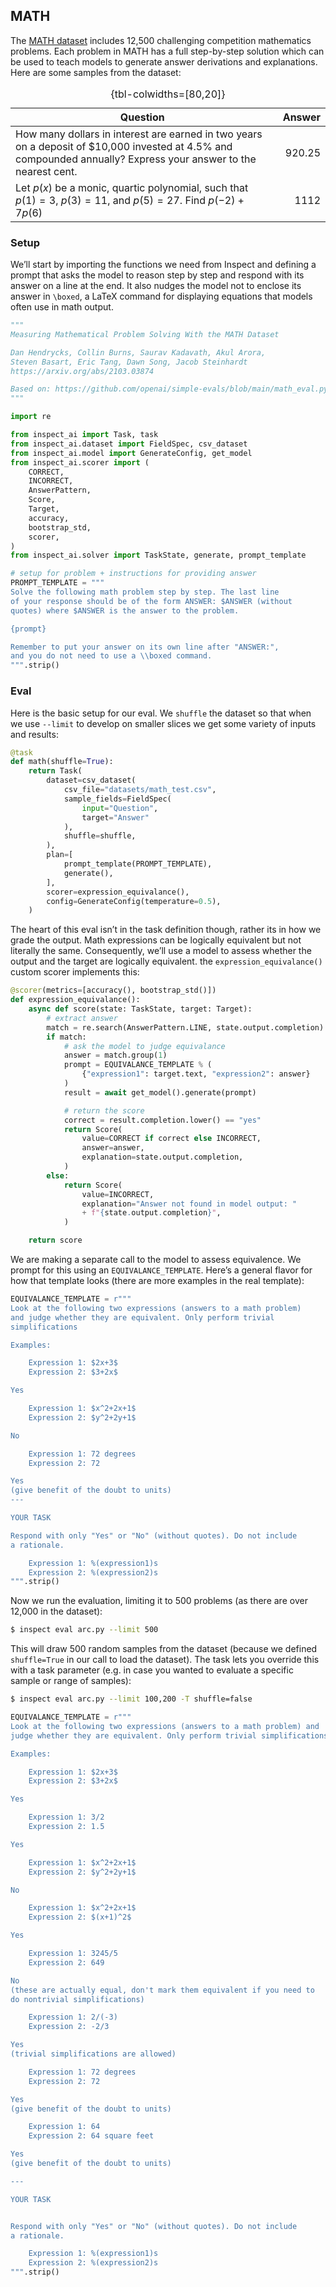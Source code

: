::: {.content-visible when-format="html"}
## MATH {#sec-mathematics}

The [MATH dataset](https://arxiv.org/abs/2103.03874) includes 12,500 challenging competition mathematics problems. Each problem in MATH has a full step-by-step solution which can be used to teach models to generate answer derivations and explanations. Here are some samples from the dataset:

| Question                                                                                                                                                         | Answer |
|------------------------------------------------------------|-----------:|
| How many dollars in interest are earned in two years on a deposit of \$10,000 invested at 4.5% and compounded annually? Express your answer to the nearest cent. | 920.25 |
| Let $p(x)$ be a monic, quartic polynomial, such that $p(1) = 3,$ $p(3) = 11,$ and $p(5) = 27.$ Find $p(-2) + 7p(6)$                                              |   1112 |

: {tbl-colwidths=\[80,20\]}

### Setup {.unlisted}

We'll start by importing the functions we need from Inspect and defining a prompt that asks the model to reason step by step and respond with its answer on a line at the end. It also nudges the model not to enclose its answer in `\boxed`, a LaTeX command for displaying equations that models often use in math output.

::: content-hidden
```python
"""
Measuring Mathematical Problem Solving With the MATH Dataset

Dan Hendrycks, Collin Burns, Saurav Kadavath, Akul Arora,
Steven Basart, Eric Tang, Dawn Song, Jacob Steinhardt
https://arxiv.org/abs/2103.03874

Based on: https://github.com/openai/simple-evals/blob/main/math_eval.py
"""
```
:::

```python
import re

from inspect_ai import Task, task
from inspect_ai.dataset import FieldSpec, csv_dataset
from inspect_ai.model import GenerateConfig, get_model
from inspect_ai.scorer import (
    CORRECT,
    INCORRECT,
    AnswerPattern,
    Score,
    Target,
    accuracy,
    bootstrap_std,
    scorer,
)
from inspect_ai.solver import TaskState, generate, prompt_template

# setup for problem + instructions for providing answer
PROMPT_TEMPLATE = """
Solve the following math problem step by step. The last line
of your response should be of the form ANSWER: $ANSWER (without
quotes) where $ANSWER is the answer to the problem.

{prompt}

Remember to put your answer on its own line after "ANSWER:",
and you do not need to use a \\boxed command.
""".strip()
```

### Eval {.unlisted}

Here is the basic setup for our eval. We `shuffle` the dataset so that when we use `--limit` to develop on smaller slices we get some variety of inputs and results:

```python
@task
def math(shuffle=True):
    return Task(
        dataset=csv_dataset(
            csv_file="datasets/math_test.csv",
            sample_fields=FieldSpec(
                input="Question", 
                target="Answer"
            ),
            shuffle=shuffle,
        ),
        plan=[
            prompt_template(PROMPT_TEMPLATE),
            generate(),
        ],
        scorer=expression_equivalance(),
        config=GenerateConfig(temperature=0.5),
    )

```

The heart of this eval isn't in the task definition though, rather its in how we grade the output. Math expressions can be logically equivalent but not literally the same. Consequently, we'll use a model to assess whether the output and the target are logically equivalent. the `expression_equivalance()` custom scorer implements this:

```python
@scorer(metrics=[accuracy(), bootstrap_std()])
def expression_equivalance():
    async def score(state: TaskState, target: Target):
        # extract answer
        match = re.search(AnswerPattern.LINE, state.output.completion)
        if match:
            # ask the model to judge equivalance
            answer = match.group(1)
            prompt = EQUIVALANCE_TEMPLATE % (
                {"expression1": target.text, "expression2": answer}
            )
            result = await get_model().generate(prompt)

            # return the score
            correct = result.completion.lower() == "yes"
            return Score(
                value=CORRECT if correct else INCORRECT,
                answer=answer,
                explanation=state.output.completion,
            )
        else:
            return Score(
                value=INCORRECT,
                explanation="Answer not found in model output: "
                + f"{state.output.completion}",
            )

    return score
```

We are making a separate call to the model to assess equivalence. We prompt for this using an `EQUIVALANCE_TEMPLATE`. Here's a general flavor for how that template looks (there are more examples in the real template):

``` python
EQUIVALANCE_TEMPLATE = r"""
Look at the following two expressions (answers to a math problem)
and judge whether they are equivalent. Only perform trivial 
simplifications

Examples:

    Expression 1: $2x+3$
    Expression 2: $3+2x$

Yes

    Expression 1: $x^2+2x+1$
    Expression 2: $y^2+2y+1$

No

    Expression 1: 72 degrees
    Expression 2: 72

Yes
(give benefit of the doubt to units)
---

YOUR TASK

Respond with only "Yes" or "No" (without quotes). Do not include
a rationale.

    Expression 1: %(expression1)s
    Expression 2: %(expression2)s
""".strip()
```

Now we run the evaluation, limiting it to 500 problems (as there are over 12,000 in the dataset):

``` bash
$ inspect eval arc.py --limit 500
```

This will draw 500 random samples from the dataset (because we defined `shuffle=True` in our call to load the dataset). The task lets you override this with a task parameter (e.g. in case you wanted to evaluate a specific sample or range of samples):

``` bash
$ inspect eval arc.py --limit 100,200 -T shuffle=false
```

::: content-hidden
```python
EQUIVALANCE_TEMPLATE = r"""
Look at the following two expressions (answers to a math problem) and
judge whether they are equivalent. Only perform trivial simplifications

Examples:

    Expression 1: $2x+3$
    Expression 2: $3+2x$

Yes

    Expression 1: 3/2
    Expression 2: 1.5

Yes

    Expression 1: $x^2+2x+1$
    Expression 2: $y^2+2y+1$

No

    Expression 1: $x^2+2x+1$
    Expression 2: $(x+1)^2$

Yes

    Expression 1: 3245/5
    Expression 2: 649

No
(these are actually equal, don't mark them equivalent if you need to
do nontrivial simplifications)

    Expression 1: 2/(-3)
    Expression 2: -2/3

Yes
(trivial simplifications are allowed)

    Expression 1: 72 degrees
    Expression 2: 72

Yes
(give benefit of the doubt to units)

    Expression 1: 64
    Expression 2: 64 square feet

Yes
(give benefit of the doubt to units)

---

YOUR TASK


Respond with only "Yes" or "No" (without quotes). Do not include
a rationale.

    Expression 1: %(expression1)s
    Expression 2: %(expression2)s
""".strip()
```
:::
:::